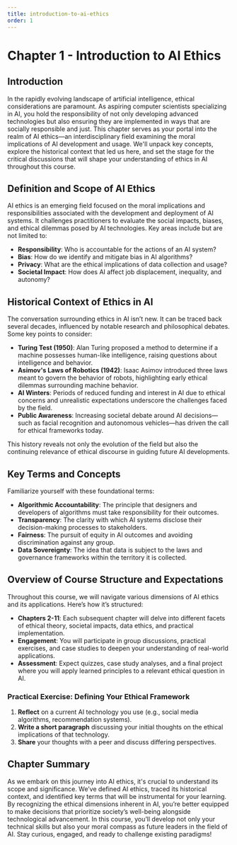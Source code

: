 ```yaml
---
title: introduction-to-ai-ethics
order: 1
---
```


# Chapter 1 - Introduction to AI Ethics

## Introduction
In the rapidly evolving landscape of artificial intelligence, ethical considerations are paramount. As aspiring computer scientists specializing in AI, you hold the responsibility of not only developing advanced technologies but also ensuring they are implemented in ways that are socially responsible and just. This chapter serves as your portal into the realm of AI ethics—an interdisciplinary field examining the moral implications of AI development and usage. We'll unpack key concepts, explore the historical context that led us here, and set the stage for the critical discussions that will shape your understanding of ethics in AI throughout this course.

## Definition and Scope of AI Ethics
AI ethics is an emerging field focused on the moral implications and responsibilities associated with the development and deployment of AI systems. It challenges practitioners to evaluate the social impacts, biases, and ethical dilemmas posed by AI technologies. Key areas include but are not limited to:

- **Responsibility**: Who is accountable for the actions of an AI system?
- **Bias**: How do we identify and mitigate bias in AI algorithms?
- **Privacy**: What are the ethical implications of data collection and usage?
- **Societal Impact**: How does AI affect job displacement, inequality, and autonomy?

## Historical Context of Ethics in AI
The conversation surrounding ethics in AI isn’t new. It can be traced back several decades, influenced by notable research and philosophical debates. Some key points to consider:

- **Turing Test (1950)**: Alan Turing proposed a method to determine if a machine possesses human-like intelligence, raising questions about intelligence and behavior.
- **Asimov's Laws of Robotics (1942)**: Isaac Asimov introduced three laws meant to govern the behavior of robots, highlighting early ethical dilemmas surrounding machine behavior.
- **AI Winters**: Periods of reduced funding and interest in AI due to ethical concerns and unrealistic expectations underscore the challenges faced by the field.
- **Public Awareness**: Increasing societal debate around AI decisions—such as facial recognition and autonomous vehicles—has driven the call for ethical frameworks today.

This history reveals not only the evolution of the field but also the continuing relevance of ethical discourse in guiding future AI developments.

## Key Terms and Concepts
Familiarize yourself with these foundational terms:

- **Algorithmic Accountability**: The principle that designers and developers of algorithms must take responsibility for their outcomes.
- **Transparency**: The clarity with which AI systems disclose their decision-making processes to stakeholders.
- **Fairness**: The pursuit of equity in AI outcomes and avoiding discrimination against any group.
- **Data Sovereignty**: The idea that data is subject to the laws and governance frameworks within the territory it is collected.

## Overview of Course Structure and Expectations
Throughout this course, we will navigate various dimensions of AI ethics and its applications. Here’s how it’s structured:

- **Chapters 2-11**: Each subsequent chapter will delve into different facets of ethical theory, societal impacts, data ethics, and practical implementation.
- **Engagement**: You will participate in group discussions, practical exercises, and case studies to deepen your understanding of real-world applications.
- **Assessment**: Expect quizzes, case study analyses, and a final project where you will apply learned principles to a relevant ethical question in AI.

### Practical Exercise: Defining Your Ethical Framework
1. **Reflect** on a current AI technology you use (e.g., social media algorithms, recommendation systems).
2. **Write a short paragraph** discussing your initial thoughts on the ethical implications of that technology.
3. **Share** your thoughts with a peer and discuss differing perspectives.

## Chapter Summary
As we embark on this journey into AI ethics, it's crucial to understand its scope and significance. We’ve defined AI ethics, traced its historical context, and identified key terms that will be instrumental for your learning. By recognizing the ethical dimensions inherent in AI, you’re better equipped to make decisions that prioritize society’s well-being alongside technological advancement. In this course, you’ll develop not only your technical skills but also your moral compass as future leaders in the field of AI. Stay curious, engaged, and ready to challenge existing paradigms!